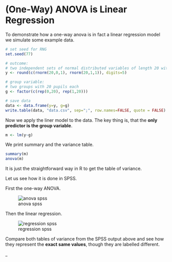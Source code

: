 (One-Way) ANOVA is Linear Regression
========================================================
To demonstrate how a one-way anova is in fact a linear regression model we simulate some example data.

```r
# set seed for RNG
set.seed(77)

# outcome:
# two independent sets of normal distributed variables of length 20 with mean=0 and mean=1 respectivily, and sd=1 each.
y <- round(c(rnorm(20,0,1), rnorm(20,1,1)), digits=5)

# group variable:
# two groups with 20 pupils each
g <- factor(c(rep(0,20), rep(1,20)))

# save data
data <- data.frame(y=y, g=g)
write.table(data, "data.csv", sep=";", row.names=FALSE, quote = FALSE)
```

Now we apply the liner model to the data. The key thing is, that the **only predictor is the group variable**.

```r
m <- lm(y~g)
```

We print summary and the variance table.
```r
summary(m)
anova(m)
```

It is just the straightforward way in R to get the table of variance.

Let us see how it is done in SPSS.

First the one-way ANOVA.

![anova spss](figure/anova-spss.png)

Then the linear regression.

![regression spss](figure/regression-spss.png)

Compare both tables of variance from the SPSS output above and see how they represent the **exact same values**, though they are labelled different.


_
